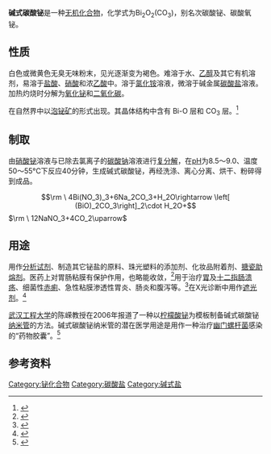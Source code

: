 {{medical}}
{{Chembox
| NameEn = Bismuth subcarbonate
| ImageFile = 
| ImageSize = 200px
| IUPACName = 
| OtherNames = 次碳酸铋、碳酸氧铋
| Section1 = {{Chembox Identifiers
| CASNo = 5892-10-4
| CASNo_Ref = {{cascite|correct|??}}
|    PubChem  =  
|    SMILES  =  
|    RTECS  =  
|  UNII_Ref  = {{fdacite|changed|FDA}}|  UNII  =  M41L2IN55T
}}
| Section2 = {{Chembox Properties
|   Formula = Bi<sub>2</sub>O<sub>2</sub>(CO<sub>3</sub>)
|   MolarMass = 509.97 
|   Appearance = 白色至微黄色粉末
|   Density = 6.86 g/cm<sup>3</sup>
|   MeltingPt = 308 °C 分解
|   BoilingPt = 
|   Solubility = 难溶于水
  }}
| Section3 = {{Chembox Hazards
|   MainHazards = 
|   FlashPt = 
|   EUHazardSymbol = {{Chembox EUHazardSymbol|Xn}}
|   Autoignition = 
|   RPhrases = {{R36/37/38}}
|   NFPA-H = 2
|   NFPA-F = 0
|   NFPA-R = 0
  }}
}} 
'''碱式碳酸铋'''是一种[[无机化合物|无机化合物]]，化学式为Bi<sub>2</sub>O<sub>2</sub>(CO<sub>3</sub>)，别名次碳酸铋、碳酸氧铋。

==性质==
白色或微黄色无臭无味粉末，见光逐渐变为褐色。难溶于水、[[乙醇|乙醇]]及其它有机溶剂，易溶于[[盐酸|盐酸]]、[[硝酸|硝酸]]和浓[[乙酸|乙酸]]中。溶于[[氯化铵|氯化铵]]溶液，微溶于碱金属[[碳酸盐|碳酸盐]]溶液。加热灼烧时分解为[[氧化铋|氧化铋]]和[[二氧化碳|二氧化碳]]。

在自然界中以[[泡铋矿|泡铋矿]]的形式出现。其晶体结构中含有 Bi-O 层和 CO<sub>3</sub> 层。<ref>{{cite journal en
| title =  A Solution to the crystal structures of bismutite and beyerite
| author = Joel D. Grice
| journal =The Canadian Mineralogist
| year = 2002 
| volume =40
| issue =2
| pages = 693–698
| doi =  10.2113/gscanmin.40.2.693
}}</ref>

==制取==
由[[硝酸铋|硝酸铋]]溶液与已除去氯离子的[[碳酸钠|碳酸钠]]溶液进行[[复分解|复分解]]，在[[pH|pH]]为8.5～9.0、温度50～55°C下反应40分钟，生成碱式碳酸铋，再经洗涤、离心分离、烘干、粉碎得到成品。
:<math>\rm \ 4Bi(NO_3)_3+6Na_2CO_3+H_2O\rightarrow \left[ (BiO)_2CO_3\right]_2\cdot H_2O+</math><math>\rm \ 12NaNO_3+4CO_2\uparrow</math>

==用途==
用作[[分析试剂|分析试剂]]、制造其它铋盐的原料、珠光塑料的添加剂、化妆品附着剂、[[搪瓷|搪瓷]][[助熔剂|助熔剂]]。医药上对胃肠粘膜有保护作用，也略能收敛，<ref>{{cite web|url=http://www.chemyq.com/xz/xz13/125007jttrc.htm|title=碱式碳酸铋；碳酸氧铋；次碳酸铋|publisher=化工引擎|accessdate=2009-09-19|archive-date=2010-02-03|archive-url=https://web.archive.org/web/20100203135256/http://www.chemyq.com/xz/xz13/125007jttrc.htm|dead-url=no}}</ref>用于治疗[[胃溃疡|胃]]及[[十二指肠溃疡|十二指肠溃疡]]、细菌性[[赤痢|赤痢]]、急性粘膜渗透性胃炎、肠炎和腹泻等。<ref>{{cite book|title=中国化工产品大全 上卷|pages=85–86|publisher=化学工业出版社|author=化学工业出版社组织编写|isbn=7-5025-1268-3|location=北京|date=1994年7月}}</ref>在X光诊断中用作[[遮光剂|遮光剂]]。<ref>{{Cite web |url=http://www.freepatentsonline.com/5300048.html |title=Flexible, highly radiopaque plastic material catheter - Patent 5300048<!-- Bot generated title --> |accessdate=2009-09-19 |archive-date=2011-05-16 |archive-url=https://web.archive.org/web/20110516153357/http://www.freepatentsonline.com/5300048.html |dead-url=no }}</ref>

[[武汉工程大学|武汉工程大学]]的陈嵘教授在2006年报道了一种以[[柠檬酸铋|柠檬酸铋]]为模板制备碱式碳酸铋[[纳米管|纳米管]]的方法。碱式碳酸铋纳米管的潜在医学用途是用作一种治疗[[幽门螺杆菌|幽门螺杆菌]]感染的“药物胶囊”。<ref>{{cite journal en
| title =  Fabrication of bismuth subcarbonate nanotube arrays from bismuth citrate
| author = Rong Chen, Man Ho So, Jun Yang, Feng Deng, Chi-Ming Che and Hongzhe Sun
| journal =Chem. Commun.
| year = 2006 
| pages = 2265–2267
| doi =  10.1039/b601764a
}}</ref>

==参考资料==
{{reflist}}

{{铋化合物}}

[[Category:铋化合物|Category:铋化合物]]
[[Category:碳酸盐|Category:碳酸盐]]
[[Category:碱式盐|Category:碱式盐]]